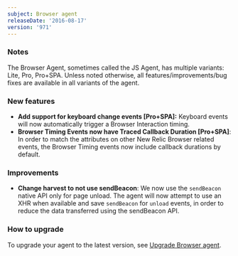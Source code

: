 ```yaml
---
subject: Browser agent
releaseDate: '2016-08-17'
version: '971'
---
```


### Notes

The Browser Agent, sometimes called the JS Agent, has multiple variants: Lite, Pro, Pro+SPA. Unless noted otherwise, all features/improvements/bug fixes are available in all variants of the agent.

### New features

* **Add support for keyboard change events \[Pro+SPA]:** Keyboard events will now automatically trigger a Browser Interaction timing.
* **Browser Timing Events now have Traced Callback Duration \[Pro+SPA]**: In order to match the attributes on other New Relic Browser related events, the Browser Timing events now include callback durations by default.

### Improvements

* **Change harvest to not use sendBeacon**: We now use the `sendBeacon` native API only for page unload. The agent will now attempt to use an XHR when available and save `sendBeacon` for `unload` events, in order to reduce the data transferred using the sendBeacon API.

### How to upgrade

To upgrade your agent to the latest version, see [Upgrade Browser agent](https://docs.newrelic.com/docs/browser/new-relic-browser/installation-configuration/upgrade-browser-agent).
